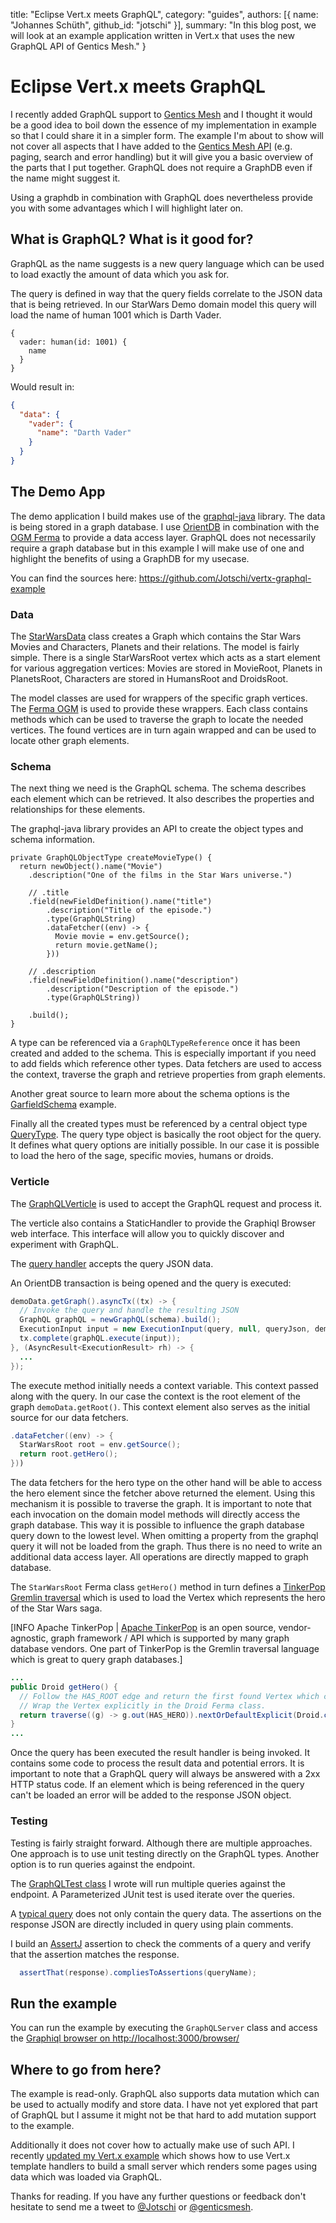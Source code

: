   title: "Eclipse Vert.x meets GraphQL",
  category: "guides",
  authors: [{
    name: "Johannes Schüth",
    github_id: "jotschi"
  }],
  summary: "In this blog post, we will look at an example application written in Vert.x that uses the new GraphQL API of Gentics Mesh."
}

# Eclipse Vert.x meets GraphQL

I recently added GraphQL support to [Gentics Mesh](https://github.com/gentics/mesh) and I thought it would be a good idea to boil down the essence of my implementation in example so that I could share it in a simpler form.
The example I'm about to show will not cover all aspects that I have added to the [Gentics Mesh API](https://getmesh.io/docs/beta/graphql.html) (e.g. paging, search and error handling) but it will give you a basic overview of the parts that I put together.
GraphQL does not require a GraphDB even if the name might suggest it.
 
Using a graphdb in combination with GraphQL does nevertheless provide you with some advantages which I will highlight later on.

## What is GraphQL? What is it good for?

GraphQL as the name suggests is a new query language which can be used to load exactly the amount of data which you ask for. 

The query is defined in way that the query fields correlate to the JSON data that is being retrieved. 
In our StarWars Demo domain model this query will load the name of human 1001 which is Darth Vader.

```
{
  vader: human(id: 1001) {
    name
  }
}
```

Would result in:
```json
{
  "data": {
    "vader": {
      "name": "Darth Vader"
    }
  }
}
```

## The Demo App

The demo application I build makes use of the [graphql-java](https://github.com/graphql-java/graphql-java) library. The data is being stored in a graph database.
I use [OrientDB](http://orientdb.com/orientdb/) in combination with the [OGM Ferma](https://github.com/Syncleus/Ferma) to provide a data access layer.
GraphQL does not necessarily require a graph database but in this example I will make use of one and highlight the benefits of using a GraphDB for my usecase.

You can find the sources here: https://github.com/Jotschi/vertx-graphql-example

### Data

The [StarWarsData](https://github.com/Jotschi/vertx-graphql-example/blob/master/src/main/java/de/jotschi/vertx/data/StarWarsData.java) class creates a Graph which contains the Star Wars Movies and Characters, Planets and their relations.
The model is fairly simple. There is a single StarWarsRoot vertex which acts as a start element for various aggregation vertices: Movies are stored in MovieRoot, Planets in PlanetsRoot, Characters are stored in HumansRoot and DroidsRoot.

The model classes are used for wrappers of the specific graph vertices. The [Ferma OGM](http://syncleus.com/Ferma/) is used to provide these wrappers. Each class contains methods which can be used to traverse the graph to locate the needed vertices.
The found vertices are in turn again wrapped and can be used to locate other graph elements.

### Schema

The next thing we need is the GraphQL schema. The schema describes each element which can be retrieved. It also describes the properties and relationships for these elements.

The graphql-java library provides an API to create the object types and schema information.

```
private GraphQLObjectType createMovieType() {
  return newObject().name("Movie")
    .description("One of the films in the Star Wars universe.")

    // .title
    .field(newFieldDefinition().name("title")
        .description("Title of the episode.")
        .type(GraphQLString)
        .dataFetcher((env) -> {
          Movie movie = env.getSource();
          return movie.getName();
        }))

    // .description
    .field(newFieldDefinition().name("description")
        .description("Description of the episode.")
        .type(GraphQLString))

    .build();
}
```

A type can be referenced via a `GraphQLTypeReference` once it has been created and added to the schema. This is especially important if you need to add fields which reference other types.
Data fetchers are used to access the context, traverse the graph and retrieve properties from graph elements.

Another great source to learn more about the schema options is the [GarfieldSchema](https://github.com/graphql-java/graphql-java/blob/master/src/test/groovy/graphql/GarfieldSchema.java) example.

Finally all the created types must be referenced by a central object type [QueryType](https://github.com/Jotschi/vertx-graphql-example/blob/master/src/main/java/de/jotschi/vertx/data/StarWarsSchema.java#L204).
The query type object is basically the root object for the query.
It defines what query options are initially possible. In our case it is possible to load the hero of the sage, specific movies, humans or droids.

### Verticle

The [GraphQLVerticle](https://github.com/Jotschi/vertx-graphql-example/blob/master/src/main/java/de/jotschi/vertx/GraphQLVerticle.java) is used to accept the GraphQL request and process it.

The verticle also contains a StaticHandler to provide the Graphiql Browser web interface. This interface will allow you to quickly discover and experiment with GraphQL.

The [query handler](https://github.com/Jotschi/vertx-graphql-example/blob/master/src/main/java/de/jotschi/vertx/GraphQLVerticle.java#L77) accepts the query JSON data. 

An OrientDB transaction is being opened and the query is executed:

```java
demoData.getGraph().asyncTx((tx) -> {
  // Invoke the query and handle the resulting JSON
  GraphQL graphQL = newGraphQL(schema).build();
  ExecutionInput input = new ExecutionInput(query, null, queryJson, demoData.getRoot(), extractVariables(queryJson));
  tx.complete(graphQL.execute(input));
}, (AsyncResult<ExecutionResult> rh) -> {
  ...
});
```

The execute method initially needs a context variable. This context passed along with the query.
In our case the context is the root element of the graph `demoData.getRoot()`.
This context element also serves as the initial source for our data fetchers.

```java
.dataFetcher((env) -> {
  StarWarsRoot root = env.getSource();
  return root.getHero();
}))
```

The data fetchers for the hero type on the other hand will be able to access the hero element since the fetcher above returned the element.
Using this mechanism it is possible to traverse the graph. It is important to note that each invocation on the domain model methods will directly access the graph database.
This way it is possible to influence the graph database query down to the lowest level. When omitting a property from the graphql query it will not be loaded from the graph.
Thus there is no need to write an additional data access layer. All operations are directly mapped to graph database.

The `StarWarsRoot` Ferma class `getHero()` method in turn defines a [TinkerPop Gremlin traversal](http://tinkerpop.apache.org/docs/3.3.0/tutorials/getting-started/#_graph_traversal_staying_simple) which is used to load the Vertex which represents the hero of the Star Wars saga.

[INFO Apache TinkerPop | [Apache TinkerPop](http://tinkerpop.apache.org/) is an open source, vendor-agnostic, graph framework / API which is supported by many graph database vendors. 
One part of TinkerPop is the Gremlin traversal language which is great to query graph databases.]

```java
...
public Droid getHero() {
  // Follow the HAS_ROOT edge and return the first found Vertex which could be found. 
  // Wrap the Vertex explicitly in the Droid Ferma class.  
  return traverse((g) -> g.out(HAS_HERO)).nextOrDefaultExplicit(Droid.class, null);
}
...
```

Once the query has been executed the result handler is being invoked. It contains some code to process the result data and potential errors.
It is important to note that a GraphQL query will always be answered with a 2xx HTTP status code.
If an element which is being referenced in the query can't be loaded an error will be added to the response JSON object.

### Testing

Testing is fairly straight forward. Although there are multiple approaches. One approach is to use unit testing directly on the GraphQL types. 
Another option is to run queries against the endpoint.  

The [GraphQLTest class](https://github.com/Jotschi/vertx-graphql-example/blob/master/src/test/java/de/jotschi/vertx/GraphQLTest.java) I wrote will run multiple queries against the endpoint.
A Parameterized JUnit test is used iterate over the queries.

A [typical query](https://github.com/Jotschi/vertx-graphql-example/blob/master/src/test/resources/graphql/full-query) does not only contain the query data.
The assertions on the response JSON are directly included in query using plain comments.

I build an [AssertJ](http://joel-costigliola.github.io/assertj/) assertion to check the comments of a query and verify that the assertion matches the response.
```java
  assertThat(response).compliesToAssertions(queryName);
```

## Run the example

You can run the example by executing the `GraphQLServer` class and access the [Graphiql browser on http://localhost:3000/browser/](http://localhost:3000/browser/?query=%7B%0A%20%20movies%20%7B%0A%20%20%20%20title%0A%20%20%7D%0A%20%20hero%20%7B%0A%20%20%20%20name%0A%20%20%7D%0A%7D%0A)

## Where to go from here?

The example is read-only. GraphQL also supports data mutation which can be used to actually modify and store data.
I have not yet explored that part of GraphQL but I assume it might not be that hard to add mutation support to the example.

Additionally it does not cover how to actually make use of such API. I recently [updated my Vert.x example](https://github.com/gentics/mesh-vertx-example/) which shows how to use Vert.x template handlers to build a small server which renders some pages using data which was loaded via GraphQL.

Thanks for reading. If you have any further questions or feedback don't hesitate to send me a tweet to [@Jotschi](https://twitter.com/Jotschi/) or [@genticsmesh](https://twitter.com/genticsmesh/).

